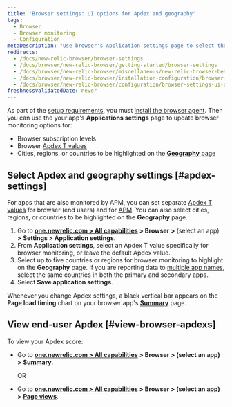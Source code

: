 ```yaml
---
title: 'Browser settings: UI options for Apdex and geography'
tags:
  - Browser
  - Browser monitoring
  - Configuration
metaDescription: "Use browser's Application settings page to select the end-user Apdex value and geographical locations."
redirects:
  - /docs/new-relic-browser/browser-settings
  - /docs/browser/new-relic-browser/getting-started/browser-settings
  - /docs/browser/new-relic-browser/miscellaneous/new-relic-browser-beta-test-agreement
  - /docs/browser/new-relic-browser/installation-configuration/browser-settings-ui-options-browser-monitoring
  - /docs/browser/new-relic-browser/configuration/browser-settings-ui-options-browser-monitoring
freshnessValidatedDate: never
---
```


As part of the <InlinePopover type="browser" /> [setup requirements](/docs/browser/new-relic-browser/welcome-new-relic-browser/compatibility-requirements), you must [install the browser agent](/docs/browser/new-relic-browser/installation/install-new-relic-browser-agent). Then you can use the your app's <DNT>**Applications settings**</DNT> page to update browser monitoring options for:

* Browser subscription levels
* Browser [Apdex T values](/docs/apm/new-relic-apm/apdex/apdex-measuring-user-satisfaction)
* Cities, regions, or countries to be highlighted on the [<DNT>**Geography**</DNT> page](/docs/browser/new-relic-browser/browser-pro-features/filterable-geography-webpage-metrics-location)

## Select Apdex and geography settings [#apdex-settings]

For apps that are also monitored by APM, you can set separate [Apdex T values](/docs/apm/new-relic-apm/apdex/apdex-measuring-user-satisfaction) for browser (end users) and for [APM](/docs/apm/new-relic-apm/apdex/apdex-measure-user-satisfaction/#apm-apdex). You can also select cities, regions, or countries to be highlighted on the <DNT>**Geography**</DNT> page.

1. Go to <DNT>**[one.newrelic.com > All capabilities](https://one.newrelic.com/all-capabilities) > Browser >**</DNT> (select an app) <DNT>**> Settings > Application settings**</DNT>.
2. From <DNT>**Application settings**</DNT>, select an Apdex T value specifically for browser monitoring, or leave the default Apdex value.
3. Select up to five countries or regions for browser monitoring to highlight on the <DNT>**Geography**</DNT> page. If you are reporting data to [multiple app names](/docs/agents/manage-apm-agents/app-naming/use-multiple-names-app), select the same countries in both the primary and secondary apps.
4. Select <DNT>**Save application settings**</DNT>.

Whenever you change Apdex settings, a black vertical bar appears on the <DNT>**Page load timing**</DNT> chart on your browser app's <DNT>**[Summary](/docs/browser/new-relic-browser/getting-started/browser-overview-website-performance-glance)**</DNT> page.

## View end-user Apdex [#view-browser-apdexs]

To view your Apdex score:

* Go to <DNT>**[one.newrelic.com > All capabilities](https://one.newrelic.com/all-capabilities) > Browser > (select an app) > [Summary](/docs/browser/new-relic-browser/getting-started/browser-overview-website-performance-glance)**</DNT>.

  OR
* Go to <DNT>**[one.newrelic.com > All capabilities](https://one.newrelic.com/all-capabilities) > Browser > (select an app) > [Page views](/docs/browser/new-relic-browser/additional-standard-features/page-views-understanding-your-sites-popularity)**</DNT>.
